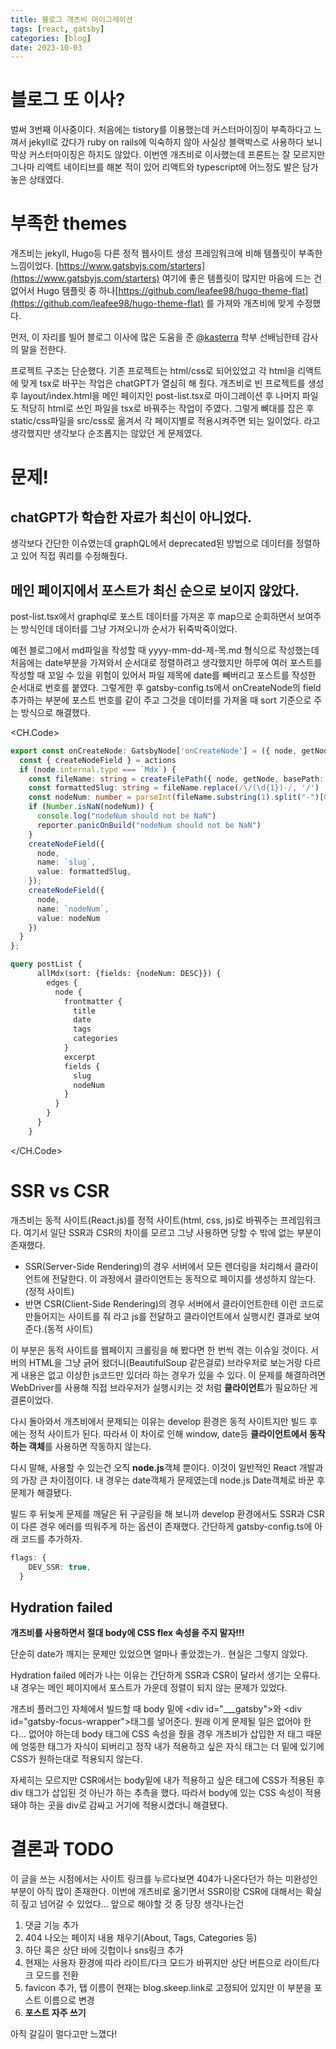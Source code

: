 ```yaml
---
title: 블로그 개츠비 마이그레이션
tags: [react, gatsby]
categories: [blog]
date: 2023-10-03
---
```

# 블로그 또 이사?
벌써 3번째 이사중이다. 처음에는 tistory를 이용했는데 커스터마이징이 부족하다고 느껴서 jekyll로 갔다가 ruby on rails에 익숙하지 않아 사실상 블랙박스로 사용하다 보니 막상 커스터마이징은 하지도 않았다.
이번엔 개츠비로 이사했는데 프론트는 잘 모르지만 그나마 리액트 네이티브를 해본 적이 있어 리액트와 typescript에 어느정도 발은 담가놓은 상태였다.

# 부족한 themes
개츠비는 jekyll, Hugo등 다른 정적 웹사이트 생성 프레임워크에 비해 템플릿이 부족한 느낌이었다. [https://www.gatsbyjs.com/starters](https://www.gatsbyjs.com/starters) 여기에 좋은 템플릿이 많지만 마음에 드는 건 없어서 Hugo 템플릿 중 하나[https://github.com/leafee98/hugo-theme-flat](https://github.com/leafee98/hugo-theme-flat) 를 가져와 개츠비에 맞게 수정했다.

먼저, 이 자리를 빌어 블로그 이사에 많은 도움을 준 [@kasterra](https://github.com/kasterra) 학부 선배님한테 감사의 말을 전한다.

프로젝트 구조는 단순했다. 기존 프로젝트는 html/css로 되어있었고 각 html을 리액트에 맞게 tsx로 바꾸는 작업은 chatGPT가 열심히 해 줬다. 개츠비로 빈 프로젝트를 생성 후 layout/index.html을 메인 페이지인 post-list.tsx로 마이그레이션 후 나머지 파일도 적당히 html로 쓰인 파일을 tsx로 바꿔주는 작업이 주였다.
그렇게 뼈대를 잡은 후 static/css파일을 src/css로 옮겨서 각 페이지별로 적용시켜주면 되는 일이었다. 라고 생각했지만 생각보다 순조롭지는 않았던 게 문제였다.

# 문제!
## chatGPT가 학습한 자료가 최신이 아니었다.
생각보다 간단한 이슈였는데 graphQL에서 deprecated된 방법으로 데이터를 정렬하고 있어 직접 쿼리를 수정해줬다.

## 메인 페이지에서 포스트가 최신 순으로 보이지 않았다.
post-list.tsx에서 graphql로 포스트 데이터를 가져온 후 map으로 순회하면서 보여주는 방식인데 데이터를 그냥 가져오니까 순서가 뒤죽박죽이었다.

예전 블로그에서 md파일을 작성할 때 yyyy-mm-dd-제-목.md 형식으로 작성했는데 처음에는 date부분을 가져와서 순서대로 정렬하려고 생각했지만 하루에 여러 포스트를 작성할 때 꼬일 수 있을 위험이 있어서 파일 제목에 date를 빼버리고 포스트를 작성한 순서대로 번호를 붙였다.
그렇게한 후 gatsby-config.ts에서 onCreateNode의 field 추가하는 부분에 포스트 번호를 같이 주고 그것을 데이터를 가져올 때 sort 기준으로 주는 방식으로 해결했다.

<CH.Code>
``` typescript gatsby-node.ts(일부)
export const onCreateNode: GatsbyNode['onCreateNode'] = ({ node, getNode, actions }) => {
  const { createNodeField } = actions
  if (node.internal.type === `Mdx`) {
    const fileName: string = createFilePath({ node, getNode, basePath: `pages` })
    const formattedSlug: string = fileName.replace(/\/(\d{1})-/, '/')
    const nodeNum: number = parseInt(fileName.substring(1).split("-")[0])
    if (Number.isNaN(nodeNum)) {
      console.log("nodeNum should not be NaN")
      reporter.panicOnBuild("nodeNum should not be NaN")
    }
    createNodeField({
      node,
      name: `slug`,
      value: formattedSlug,
    });
    createNodeField({
      node,
      name: `nodeNum`,
      value: nodeNum
    })
  }
};
```
``` graphql getData.graphql
query postList {
      allMdx(sort: {fields: {nodeNum: DESC}}) {
        edges {
          node {
            frontmatter {
              title
              date
              tags
              categories
            }
            excerpt
            fields {
              slug
              nodeNum
            }
          }
        }
      }
    }
```
</CH.Code>

# SSR vs CSR
개츠비는 동적 사이트(React.js)를 정적 사이트(html, css, js)로 바꿔주는 프레임워크다. 여기서 일단 SSR과 CSR의 차이를 모르고 그냥 사용하면 당할 수 밖에 없는 부분이 존재했다.

* SSR(Server-Side Rendering)의 경우 서버에서 모든 렌더링을 처리해서 클라이언트에 전달한다. 이 과정에서 클라이언트는 동적으로 페이지를 생성하지 않는다.(정적 사이트)
* 반면 CSR(Client-Side Rendering)의 경우 서버에서 클라이언트한테 이런 코드로 만들어지는 사이트를 줘 라고 js를 전달하고 클라이언트에서 실행시킨 결과로 보여준다.(동적 사이트)

이 부분은 동적 사이트를 웹페이지 크롤링을 해 봤다면 한 번씩 겪는 이슈일 것이다. 서버의 HTML을 그냥 긁어 왔더니(BeautifulSoup 같은걸로) 브라우저로 보는거랑 다르게 내용은 없고 이상한 js코드만 있더라 하는 경우가 있을 수 있다.
이 문제를 해결하려면 WebDriver를 사용해 직접 브라우저가 실행시키는 것 처럼 **클라이언트**가 필요하단 게 결론이었다.

다시 돌아와서 개츠비에서 문제되는 이유는 develop 환경은 동적 사이트지만 빌드 후에는 정적 사이트가 된다. 따라서 이 차이로 인해 window, date등 **클라이언트에서 동작하는 객체**를 사용하면 작동하지 않는다.

다시 말해, 사용할 수 있는건 오직 **node.js**객체 뿐이다. 이것이 일반적인 React 개발과의 가장 큰 차이점이다. 내 경우는 date객체가 문제였는데 node.js Date객체로 바꾼 후 문제가 해결됐다.

빌드 후 뒤늦게 문제를 깨달은 뒤 구글링을 해 보니까 develop 환경에서도 SSR과 CSR이 다른 경우 에러를 띄워주게 하는 옵션이 존재했다. 간단하게 gatsby-config.ts에 아래 코드를 추가하자.

``` typescript
flags: {
    DEV_SSR: true,
  }
```

## Hydration failed
**개츠비를 사용하면서 절대 body에 CSS flex 속성을 주지 말자!!!**

단순히 date가 깨지는 문제만 있었으면 얼마나 좋았겠는가.. 현실은 그렇지 않았다.

Hydration failed 에러가 나는 이유는 간단하게 SSR과 CSR이 달라서 생기는 오류다. 내 경우는 메인 페이지에서 포스트가 가운데 정렬이 되지 않는 문제가 있었다.

개츠비 플러그인 자체에서 빌드할 때 body 밑에 \<div id="___gatsby"\>와 \<div id="gatsby-focus-wrapper"\>태그를 넣어준다.
원래 이게 문제될 일은 없어야 한다... 없어야 하는데 body 태그에 CSS 속성을 줬을 경우 개츠비가 삽입한 저 태그 때문에 엉뚱한 태그가 자식이 되버리고 정작 내가 적용하고 싶은 자식 태그는 더 밑에 있기에 CSS가 원하는대로 적용되지 않는다.

자세히는 모르지만 CSR에서는 body밑에 내가 적용하고 싶은 태그에 CSS가 적용된 후 div 태그가 삽입된 것 아닌가 하는 추측을 했다. 따라서 body에 있는 CSS 속성이 적용돼야 하는 곳을 div로 감싸고 거기에 적용시켰더니 해결됐다.


# 결론과 TODO
이 글을 쓰는 시점에서는 사이트 링크를 누르다보면 404가 나온다던가 하는 미완성인 부분이 아직 많이 존재한다. 이번에 개츠비로 옮기면서 SSR이랑 CSR에 대해서는 확실히 짚고 넘어갈 수 있었다...
앞으로 해야할 것 중 당장 생각나는건

1. 댓글 기능 추가
2. 404 나오는 페이지 내용 채우기(About, Tags, Categories 등)
3. 하단 혹은 상단 바에 깃헙이나 sns링크 추가
4. 현재는 사용자 환경에 따라 라이트/다크 모드가 바뀌지만 상단 버튼으로 라이트/다크 모드를 전환
5. favicon 추가, 탭 이름이 현재는 blog.skeep.link로 고정되어 있지만 이 부분을 포스트 이름으로 변경
6. **포스트 자주 쓰기**

아직 갈길이 멀다고만 느꼈다!
